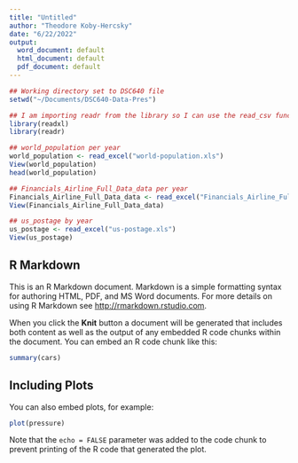 ```yaml
---
title: "Untitled"
author: "Theodore Koby-Hercsky"
date: "6/22/2022"
output:
  word_document: default
  html_document: default
  pdf_document: default
---
```




```r
## Working directory set to DSC640 file
setwd("~/Documents/DSC640-Data-Pres")
```


```r

## I am importing readr from the library so I can use the read_csv function to create my data frame.
library(readxl)
library(readr)

## world_population per year
world_population <- read_excel("world-population.xls")
View(world_population)
head(world_population)

## Financials_Airline_Full_Data_data per year
Financials_Airline_Full_Data_data <- read_excel("Financials_Airline_Full_Data_data.xls")
View(Financials_Airline_Full_Data_data)

## us_postage by year
us_postage <- read_excel("us-postage.xls")
View(us_postage)
```
## R Markdown

This is an R Markdown document. Markdown is a simple formatting syntax for authoring HTML, PDF, and MS Word documents. For more details on using R Markdown see <http://rmarkdown.rstudio.com>.

When you click the **Knit** button a document will be generated that includes both content as well as the output of any embedded R code chunks within the document. You can embed an R code chunk like this:

```r
summary(cars)
```

## Including Plots

You can also embed plots, for example:

```r
plot(pressure)
```

Note that the `echo = FALSE` parameter was added to the code chunk to prevent printing of the R code that generated the plot.
